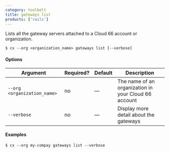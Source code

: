 ```yaml
---
category: toolbelt
title: gateways list
products: ['rails']
---
```


Lists all the gateway servers attached to a Cloud 66 account or organization.

```shell
$ cx --org <organization_name> gateways list [--verbose]
```

#### Options

| Argument | Required? | Default | Description |
|  ---  |  ---  |  ---  |  ---  |
| `--org <organization_name>` | no | — | The name of an organization in your Cloud 66 account |
| `--verbose` | no | — | Display more detail about the gateways |

#### Examples

```shell
$ cx --org my-compay gateways list --verbose
```
